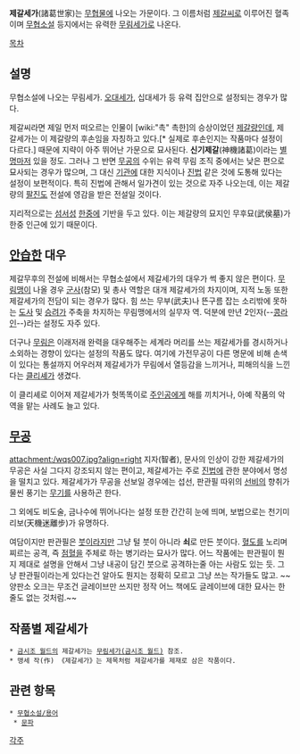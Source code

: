 '''제갈세가'''(諸葛世家)는 [[무협물]]에 나오는 가문이다. 그 이름처럼 [[제갈씨]]로 이루어진 혈족이며 [[무협소설]] 등지에서는 유력한 [[무림세가]]로 나온다.

[[목차]]
== 설명 ==
무협소설에 나오는 무림세가. [[오대세가]], 십대세가 등 유력 집안으로 설정되는 경우가 많다.

제갈씨라면 제일 먼저 떠오르는 인물이 [wiki:"촉" 촉한]의 승상이었던 [[제갈량]]인데, 제갈세가는 이 제갈량의 후손임을 자칭하고 있다.[* 실제로 후손인지는 작품마다 설정이 다르다.] 때문에 지략이 아주 뛰어난 가문으로 묘사된다. '''신기제갈'''(神機諸葛)이라는 [[별명]]마저 있을 정도. 그러나 그 반면 [[무공]]의 수위는 유력 무림 조직 중에서는 낮은 편으로 묘사되는 경우가 많으며, 그 대신 [[기관]]에 대한 지식이나 [[진법]] 같은 것에 도통해 있다는 설정이 보편적이다. 특히 진법에 관해서 일가견이 있는 것으로 자주 나오는데, 이는 제갈량의 [[팔진도]] 전설에 영감을 받은 전설일 것이다.

지리적으로는 [[섬서성]] [[한중]]에 기반을 두고 있다. 이는 제갈량의 묘지인 무후묘(武侯墓)가 한중 인근에 있기 때문이다.

== [[안습]]한 대우 ==
제갈무후의 전설에 비해서는 무협소설에서 제갈세가의 대우가 썩 좋지 않은 편이다. [[무림맹]]이 나올 경우 [[군사]](참모) 및 총사 역할은 대개 제갈세가의 차지이며, 지적 노동 또한 제갈세가의 전담이 되는 경우가 많다. 힘 쓰는 무부(武夫)나 뜬구름 잡는 소리밖에 못하는 [[도사]] 및 [[승려]]가 주축을 차지하는 무림맹에서의 실무자 역. 덕분에 만년 2인자(--[[콩라인]]--)라는 설정도 자주 있다.

더구나 [[무림]]은 이래저래 완력을 대우해주는 세계라 머리를 쓰는 제갈세가를 경시하거나 소외하는 경향이 있다는 설정의 작품도 많다. 여기에 가전무공이 다른 명문에 비해 손색이 있다는 통설까지 어우러져 제갈세가가 무림에서 열등감을 느끼거나, 피해의식을 느낀다는 [[클리셰]]가 생겼다.

이 클리셰로 이어져 제갈세가가 헛똑똑이로 [[주인공]]에게 해를 끼치거나, 아예 작품의 악역을 맡는 사례도 늘고 있다.

== [[무공]] ==
attachment:/wqs007.jpg?align=right 지자(智者), 문사의 인상이 강한 제갈세가의 무공은 사실 그다지 강조되지 않는 편이고, 제갈세가는 주로 [[진법]]에 관한 분야에서 명성을 떨치고 있다. 제갈세가가 무공을 선보일 경우에는 섭선, 판관필 따위의 [[선비]]의 향취가 물씬 풍기는 [[무기]]를 사용하곤 한다.

그 외에도 비도술, 금나수에 뛰어나다는 설정 또한 간간히 눈에 띄며, 보법으로는 천기미리보(天機迷離步)가 유명하다.

여담이지만 판관필은 [[붓]]이라지만 그냥 털 붓이 아니라 '''쇠'''로 만든 붓이다. [[혈도]]를 노리며 찌르는 공격, 즉 [[점혈]]을 주체로 하는 병기라는 묘사가 많다. 어느 작품에는 판관필이 뭔지 제대로 설명을 안해서 그냥 내공이 담긴 붓으로 공격하는줄 아는 사람도 있는 듯. 그냥 판관필이라는게 있다는건 알아도 뭔지는 정확히 모르고 그냥 쓰는 작가들도 많고. ~~양판소 오크는 무조건 글레이브만 쓰지만 정작 어느 책에도 글레이브에 대한 묘사는 한줄도 없는 것처럼.~~

== 작품별 제갈세가 ==
 * [[금시조 월드]]의 제갈세가는 [[무림세가(금시조 월드)]] 참조.
 * 맹세 작(作) 《제갈세가》는 제목처럼 제갈세가를 제재로 삼은 작품이다.

== 관련 항목 ==
 * [[무협소설/용어]]
  * [[문파]]

[[각주]]

